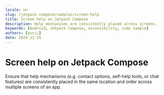 ```yaml
---
locale: en
slug: /jetpack-compose/samples/screen-help
title: Screen help on Jetpack Compose
description: Help mechanisms are consistently placed across screens.
keywords: [Android, Jetpack Compose, accessibility, code sample]
authors: [yurii]
date: 2024-11-25
---
```


# Screen help on Jetpack Compose

Ensure that help mechanisms (e.g. contact options, self-help tools, or chat features) are consistently placed in the same location and order across multiple screens of an app.

<CodeSample id="screen-help" framework="jetpack-compose" locale="en"/>
